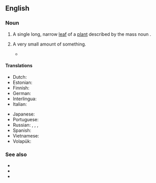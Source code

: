 ==English==

===Noun===
{{en-noun|blades of grass}}

# A single long, narrow [[leaf]] of a [[plant]] described by the mass noun {{m|en|grass}}.
# {{lb|en|rare}} A very small amount of something.
#* {{quote-journal|en|date=2022 April 6|author=Anthony Lambert|title=Industry is getting with the programme|journal=RAIL|issue=954|page=49|text="By the time I had walked much of the route of the Dartmoor Line with Christian, Matt and other Devon council staff, we knew what we wanted to achieve and the date we wanted to reopen the railway. There was not a '''blade of grass''' between us," says Davis.}}

====Translations====
{{trans-top|a single instance of a plant described by the mass noun grass}}
* Dutch: {{t+|nl|grashalm|m}}
* Estonian: {{t|et|rohulible}}
* Finnish: {{t+|fi|ruoho}}
* German: {{t+|de|Grashalm|m}}
* Interlingua: {{t|ia|[[folio]] de [[herba]]}}
* Italian: {{t|it|filo d'erba|m}}
{{trans-mid}}
* Japanese: {{t|ja|草の葉|tr=くさのは, kusanoha|sc=Jpan}}
* Portuguese: {{t|pt|[[folha]] de [[grama]]|f}}
* Russian: {{t+|ru|трави́нка|f}}, {{t+|ru|были́нка|f}}, {{t|ru|были́ца|f}} {{qualifier|archaic}}, {{t|ru|[[стебелёк]] [[трава|травы́]]|m}}
* Spanish: {{t|es|[[brizna]] de [[hierba]]|f}}
* Vietnamese: {{t+|vi|cỏ|alt=lá cỏ}}
* Volapük: {{t|vo|yebastag}}
{{trans-bottom}}

===See also===
* {{l|en|drop of water}}
* {{l|en|grain of sand}}
* {{l|en|speck of dust}}